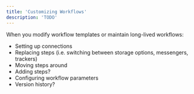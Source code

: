 ```yaml
---
title: 'Customizing Workflows'
description: 'TODO'
---
```


When you modify workflow templates or maintain long-lived workflows:
* Setting up connections
* Replacing steps (i.e. switching between storage options, messengers, trackers)
* Moving steps around
* Adding steps?
* Configuring workflow parameters
* Version history?
